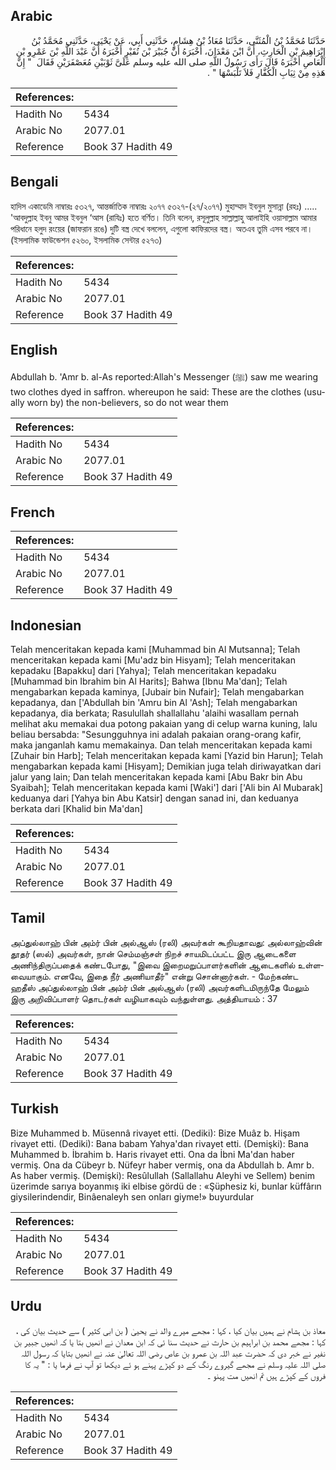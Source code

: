 ## Arabic


<div dir="rtl" lang="ar" style={{fontSize:'larger',backgroundColor:'#f8f9fa',padding:20}}>
حَدَّثَنَا مُحَمَّدُ بْنُ الْمُثَنَّى، حَدَّثَنَا مُعَاذُ بْنُ هِشَامٍ، حَدَّثَنِي أَبِي، عَنْ يَحْيَى، حَدَّثَنِي مُحَمَّدُ بْنُ إِبْرَاهِيمَ بْنِ الْحَارِثِ، أَنَّ ابْنَ مَعْدَانَ، أَخْبَرَهُ أَنَّ جُبَيْرَ بْنَ نُفَيْرٍ أَخْبَرَهُ أَنَّ عَبْدَ اللَّهِ بْنَ عَمْرِو بْنِ الْعَاصِ أَخْبَرَهُ قَالَ رَأَى رَسُولُ اللَّهِ صلى الله عليه وسلم عَلَىَّ ثَوْبَيْنِ مُعَصْفَرَيْنِ فَقَالَ ‏ "‏ إِنَّ هَذِهِ مِنْ ثِيَابِ الْكُفَّارِ فَلاَ تَلْبَسْهَا ‏"‏ ‏.‏
</div>
<div style={{backgroundColor:'#f8f9fa',padding:20, marginBottom: 10}}><table> <thead> <tr> <th>References:</th> <th></th> </tr> </thead> <tbody><tr><td>Hadith No</td><td>5434</td></tr><tr><td>Arabic No</td><td>2077.01</td></tr><tr><td>Reference</td><td>Book 37 Hadith 49</td></tr></tbody></table></div>

## Bengali


<div dir="ltr" lang="bn" style={{fontSize:'larger',backgroundColor:'#f8f9fa',padding:20}}>
হাদিস একাডেমি নাম্বারঃ ৫৩২৭, আন্তর্জাতিক নাম্বারঃ ২০৭৭ ৫৩২৭-(২৭/২০৭৭) মুহাম্মাদ ইবনুল মুসান্না (রহঃ) ..... 'আবদুল্লাহ ইবনু আমর ইবনুল ‘আস (রাযিঃ) হতে বর্ণিত। তিনি বলেন, রসূলুল্লাহ সাল্লাল্লাহু আলাইহি ওয়াসাল্লাম আমার পরিধানে হলুদ রংয়ের (জাফরান রঙে) দুটি বস্ত্র দেখে বললেন, এগুলো কাফিরদের বস্ত্র। অতএব তুমি এসব পরবে না। (ইসলামিক ফাউন্ডেশন ৫২৬০, ইসলামিক সেন্টার ৫২৭৩)
</div>
<div style={{backgroundColor:'#f8f9fa',padding:20, marginBottom: 10}}><table> <thead> <tr> <th>References:</th> <th></th> </tr> </thead> <tbody><tr><td>Hadith No</td><td>5434</td></tr><tr><td>Arabic No</td><td>2077.01</td></tr><tr><td>Reference</td><td>Book 37 Hadith 49</td></tr></tbody></table></div>

## English


<div dir="ltr" lang="en" style={{fontSize:'larger',backgroundColor:'#f8f9fa',padding:20}}>
Abdullah b. 'Amr b. al-As reported:Allah's Messenger (ﷺ) saw me wearing two clothes dyed in saffron. whereupon he said: These are the clothes (usually worn by) the non-believers, so do not wear them
</div>
<div style={{backgroundColor:'#f8f9fa',padding:20, marginBottom: 10}}><table> <thead> <tr> <th>References:</th> <th></th> </tr> </thead> <tbody><tr><td>Hadith No</td><td>5434</td></tr><tr><td>Arabic No</td><td>2077.01</td></tr><tr><td>Reference</td><td>Book 37 Hadith 49</td></tr></tbody></table></div>

## French


<div dir="ltr" lang="fr" style={{fontSize:'larger',backgroundColor:'#f8f9fa',padding:20}}>

</div>
<div style={{backgroundColor:'#f8f9fa',padding:20, marginBottom: 10}}><table> <thead> <tr> <th>References:</th> <th></th> </tr> </thead> <tbody><tr><td>Hadith No</td><td>5434</td></tr><tr><td>Arabic No</td><td>2077.01</td></tr><tr><td>Reference</td><td>Book 37 Hadith 49</td></tr></tbody></table></div>

## Indonesian


<div dir="ltr" lang="id" style={{fontSize:'larger',backgroundColor:'#f8f9fa',padding:20}}>
Telah menceritakan kepada kami [Muhammad bin Al Mutsanna]; Telah menceritakan kepada kami [Mu'adz bin Hisyam]; Telah menceritakan kepadaku [Bapakku] dari [Yahya]; Telah menceritakan kepadaku [Muhammad bin Ibrahim bin Al Harits]; Bahwa [Ibnu Ma'dan]; Telah mengabarkan kepada kaminya, [Jubair bin Nufair]; Telah mengabarkan kepadanya, dan ['Abdullah bin 'Amru bin Al 'Ash]; Telah mengabarkan kepadanya, dia berkata; Rasulullah shallallahu 'alaihi wasallam pernah melihat aku memakai dua potong pakaian yang di celup warna kuning, lalu beliau bersabda: "Sesungguhnya ini adalah pakaian orang-orang kafir, maka janganlah kamu memakainya. Dan telah menceritakan kepada kami [Zuhair bin Harb]; Telah menceritakan kepada kami [Yazid bin Harun]; Telah mengabarkan kepada kami [Hisyam]; Demikian juga telah diriwayatkan dari jalur yang lain; Dan telah menceritakan kepada kami [Abu Bakr bin Abu Syaibah]; Telah menceritakan kepada kami [Waki'] dari ['Ali bin Al Mubarak] keduanya dari [Yahya bin Abu Katsir] dengan sanad ini, dan keduanya berkata dari [Khalid bin Ma'dan]
</div>
<div style={{backgroundColor:'#f8f9fa',padding:20, marginBottom: 10}}><table> <thead> <tr> <th>References:</th> <th></th> </tr> </thead> <tbody><tr><td>Hadith No</td><td>5434</td></tr><tr><td>Arabic No</td><td>2077.01</td></tr><tr><td>Reference</td><td>Book 37 Hadith 49</td></tr></tbody></table></div>

## Tamil


<div dir="ltr" lang="ta" style={{fontSize:'larger',backgroundColor:'#f8f9fa',padding:20}}>
அப்துல்லாஹ் பின் அம்ர் பின் அல்ஆஸ் (ரலி) அவர்கள் கூறியதாவது: அல்லாஹ்வின் தூதர் (ஸல்) அவர்கள், நான் செம்மஞ்சள் நிறச் சாயமிடப்பட்ட இரு ஆடைகளை அணிந்திருப்பதைக் கண்டபோது, "இவை இறைமறுப்பாளர்களின் ஆடைகளில் உள்ளவையாகும். எனவே, இதை நீர் அணியாதீர்" என்று சொன்னார்கள். - மேற்கண்ட ஹதீஸ் அப்துல்லாஹ் பின் அம்ர் பின் அல்ஆஸ் (ரலி) அவர்களிடமிருந்தே மேலும் இரு அறிவிப்பாளர் தொடர்கள் வழியாகவும் வந்துள்ளது. அத்தியாயம் : 37
</div>
<div style={{backgroundColor:'#f8f9fa',padding:20, marginBottom: 10}}><table> <thead> <tr> <th>References:</th> <th></th> </tr> </thead> <tbody><tr><td>Hadith No</td><td>5434</td></tr><tr><td>Arabic No</td><td>2077.01</td></tr><tr><td>Reference</td><td>Book 37 Hadith 49</td></tr></tbody></table></div>

## Turkish


<div dir="ltr" lang="tr" style={{fontSize:'larger',backgroundColor:'#f8f9fa',padding:20}}>
Bize Muhammed b. Müsennâ rivayet etti. (Dediki): Bize Muâz b. Hişam rivayet etti. (Dediki): Bana babam Yahya'dan rivayet etti. (Demişki): Bana Muhammed b. İbrahim b. Haris rivayet etti. Ona da İbni Ma'dan haber vermiş. Ona da Cübeyr b. Nüfeyr haber vermiş, ona da Abdullah b. Amr b. As haber vermiş. (Demişki): Resûlullah (Sallallahu Aleyhi ve Sellem) benim üzerimde sarıya boyanmış iki elbise gördü de : «Şüphesiz ki, bunlar küffârın giysilerindendir, Binâenaleyh sen onları giyme!» buyurdular
</div>
<div style={{backgroundColor:'#f8f9fa',padding:20, marginBottom: 10}}><table> <thead> <tr> <th>References:</th> <th></th> </tr> </thead> <tbody><tr><td>Hadith No</td><td>5434</td></tr><tr><td>Arabic No</td><td>2077.01</td></tr><tr><td>Reference</td><td>Book 37 Hadith 49</td></tr></tbody></table></div>

## Urdu


<div dir="rtl" lang="ur" style={{fontSize:'larger',backgroundColor:'#f8f9fa',padding:20}}>
معاذ بن ہشام نے ہمیں بیان کیا ، کہا : مجھے میرے والد نے یحییٰ ( بن ابی کثیر ) سے حدیث بیان کی ، کہا : مجھے محمد بن ابراہیم بن حارث نے حدیث سنا ئی کہ ابن معدان نے انھیں بتا یا کہ انھیں جبیر بن نفیر نے خبر دی کہ حضرت عبد اللہ بن عمرو بن عاص رضی اللہ تعالیٰ عنہ نے انھیں بتایا کہ رسول اللہ صلی اللہ علیہ وسلم نے مجھے گیروے رنگ کے دو کپڑے پہنے ہو ئے دیکھا تو آپ نے فرما یا : " یہ کا فروں کے کپڑے ہیں تم انھیں مت پہنو ۔
</div>
<div style={{backgroundColor:'#f8f9fa',padding:20, marginBottom: 10}}><table> <thead> <tr> <th>References:</th> <th></th> </tr> </thead> <tbody><tr><td>Hadith No</td><td>5434</td></tr><tr><td>Arabic No</td><td>2077.01</td></tr><tr><td>Reference</td><td>Book 37 Hadith 49</td></tr></tbody></table></div>